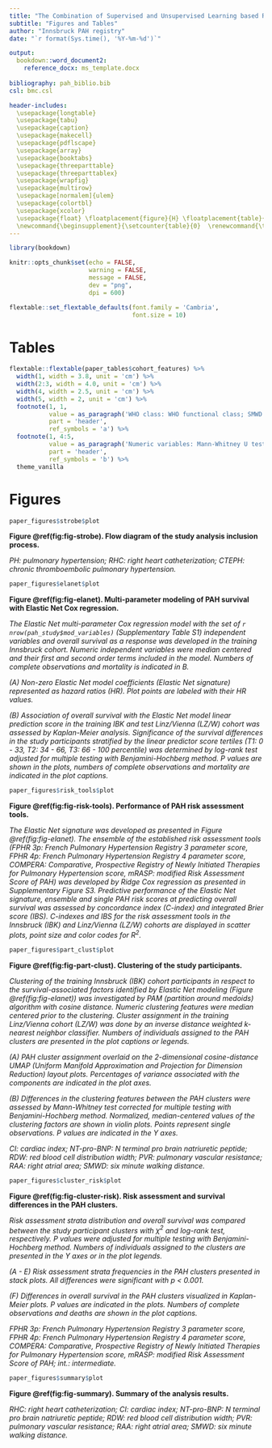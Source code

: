 ---
title: "The Combination of Supervised and Unsupervised Learning based Risk Stratification and Phenotyping in Pulmonary Arterial Hypertension - a Long-term Retrospective Multicenter Trial"
subtitle: "Figures and Tables"
author: "Innsbruck PAH registry"
date: "`r format(Sys.time(), '%Y-%m-%d')`"

output: 
  bookdown::word_document2:   
    reference_docx: ms_template.docx
    
bibliography: pah_biblio.bib
csl: bmc.csl

header-includes:
  \usepackage{longtable}
  \usepackage{tabu}
  \usepackage{caption}
  \usepackage{makecell}
  \usepackage{pdflscape}
  \usepackage{array}
  \usepackage{booktabs}
  \usepackage{threeparttable}
  \usepackage{threeparttablex}
  \usepackage{wrapfig}
  \usepackage{multirow}
  \usepackage[normalem]{ulem}
  \usepackage{colortbl}
  \usepackage{xcolor}
  \usepackage{float} \floatplacement{figure}{H} \floatplacement{table}{H}
  \newcommand{\beginsupplement}{\setcounter{table}{0}  \renewcommand{\thetable}{S\arabic{table}}       \setcounter{figure}{0} \renewcommand{\thefigure}{S\arabic{figure}}}
---

```{r, setup, include = FALSE}

library(bookdown)

knitr::opts_chunk$set(echo = FALSE, 
                      warning = FALSE, 
                      message = FALSE, 
                      dev = "png", 
                      dpi = 600)

flextable::set_flextable_defaults(font.family = 'Cambria', 
                                  font.size = 10)


```

\newpage

# Tables

```{r tab-cohort-features, tab.cap = 'Characteristic of the Innsbruck (IBK) and Linz/Vienna (LZ/W) study cohorts. Numeric variables are presented as medians with interquartile ranges (IQR) and ranges. Categorical variables are presented as percentages and counts within the complete observation set.'}

flextable::flextable(paper_tables$cohort_features) %>% 
  width(1, width = 3.8, unit = 'cm') %>% 
  width(2:3, width = 4.0, unit = 'cm') %>% 
  width(4, width = 2.5, unit = 'cm') %>% 
  width(5, width = 2, unit = 'cm') %>% 
  footnote(1, 1, 
           value = as_paragraph('WHO class: WHO functional class; SMWD: six-minute walking distance; mPAP: mean pulmonary arterial pressure; PVR: pulmonary vascular resistance; OS: overall survival.'), 
           part = 'header', 
           ref_symbols = 'a') %>% 
  footnote(1, 4:5, 
           value = as_paragraph('Numeric variables: Mann-Whitney U test with r effect size statistic; categorical variables: \u03C7\u00B2 test with Cramer V effect size statistic; survival: log-rank test.'), 
           part = 'header', 
           ref_symbols = 'b') %>% 
  theme_vanilla

```

\newpage

# Figures {#sec:figures}

```{r fig-strobe, fig.width = figur::convert(paper_figures$strobe, to = 'in')$w, fig.height = figur::convert(paper_figures$strobe, to = 'in')$h, fig.cap = 'Flow diagram of the study analysis inclusion process.'}

paper_figures$strobe$plot

```

__Figure \@ref(fig:fig-strobe). Flow diagram of the study analysis inclusion process.__ 

_PH: pulmonary hypertension; RHC: right heart catheterization; CTEPH: chronic thromboembolic pulmonary hypertension._

\newpage

```{r fig-elanet, fig.width = figur::convert(paper_figures$elanet, to = 'in')$w, fig.height = figur::convert(paper_figures$elanet, to = 'in')$h, fig.cap = 'Multi-parameter modeling of PAH survival with Elastic Net Cox regression.'}

paper_figures$elanet$plot

```

__Figure \@ref(fig:fig-elanet). Multi-parameter modeling of PAH survival with Elastic Net Cox regression.__ 

_The Elastic Net multi-parameter Cox regression model with the set of `r nrow(pah_study$mod_variables)` (Supplementary Table S1) independent variables and overall survival as a response was developed in the training Innsbruck cohort. Numeric independent variables were median centered and their first and second order terms included in the model. Numbers of complete observations and mortality is indicated in B._

_(A) Non-zero Elastic Net model coefficients (Elastic Net signature) represented as hazard ratios (HR). Plot points are labeled with their HR values._ 

_(B) Association of overall survival with the Elastic Net model linear prediction score in the training IBK and test Linz/Vienna (LZ/W) cohort was assessed by Kaplan-Meier analysis. Significance of the survival differences in the study participants stratified by the linear predictor score tertiles (T1: 0 - 33, T2: 34 - 66, T3: 66 - 100 percentile) was determined by log-rank test adjusted for multiple testing with Benjamini-Hochberg method. P values are shown in the plots, numbers of complete observations and mortality are indicated in the plot captions._

\newpage

```{r fig-risk-tools, fig.width = figur::convert(paper_figures$risk_tools, to = 'in')$w, fig.height = figur::convert(paper_figures$risk_tools, to = 'in')$h, fig.cap = 'Performance of PAH risk assessment tools.'}

paper_figures$risk_tools$plot

```

__Figure \@ref(fig:fig-risk-tools). Performance of PAH risk assessment tools.__ 

_The Elastic Net signature was developed as presented in Figure \@ref(fig:fig-elanet). The ensemble of the established risk assessment tools (FPHR 3p: French Pulmonary Hypertension Registry 3 parameter score, FPHR 4p: French Pulmonary Hypertension Registry 4 parameter score, COMPERA: Comparative, Prospective Registry of Newly Initiated Therapies for Pulmonary Hypertension score, mRASP: modified Risk Assessment Score of PAH) was developed by Ridge Cox regression as presented in Supplementary Figure S3. Predictive performance of the Elastic Net signature, ensemble and single PAH risk scores at predicting overall survival was assessed by concordance index (C-index) and integrated Brier score (IBS). C-indexes and IBS for the risk assessment tools in the Innsbruck (IBK) and Linz/Vienna (LZ/W) cohorts are displayed in scatter plots, point size and color codes for $R^2$._

\newpage

```{r fig-part-clust, fig.width = figur::convert(paper_figures$part_clust, to = 'in')$w, fig.height = figur::convert(paper_figures$part_clust, to = 'in')$h, fig.cap = 'Clustering of the study participants.'}

paper_figures$part_clust$plot

```

__Figure \@ref(fig:fig-part-clust). Clustering of the study participants.__ 

_Clustering of the training Innsbruck (IBK) cohort participants in respect to the survival-associated factors identified by Elastic Net modeling (Figure \@ref(fig:fig-elanet)) was investigated by PAM (partition around medoids) algorithm with cosine distance. Numeric clustering features were median centered prior to the clustering. Cluster assignment in the training Linz/Vienna cohort (LZ/W) was done by an inverse distance weighted k-nearest neighbor classifier. Numbers of individuals assigned to the PAH clusters are presented in the plot captions or legends._

_(A) PAH cluster assignment overlaid on the 2-dimensional cosine-distance UMAP (Uniform Manifold Approximation and Projection for Dimension Reduction) layout plots. Percentages of variance associated with the components are indicated in the plot axes._

_(B) Differences in the clustering features between the PAH clusters were assessed by Mann-Whitney test corrected for multiple testing with Benjamini-Hochberg method. Normalized, median-centered values of the clustering factors are shown in violin plots. Points represent single observations. P values are indicated in the Y axes._

_CI: cardiac index; NT-pro-BNP: N terminal pro brain natriuretic peptide; RDW: red blood cell distribution width; PVR: pulmonary vascular resistance; RAA: right atrial area; SMWD: six minute walking distance._

\newpage

```{r fig-cluster-risk, fig.width = figur::convert(paper_figures$cluster_risk, to = 'in')$w, fig.height = figur::convert(paper_figures$cluster_risk, to = 'in')$h, fig.cap = 'Risk assessment and survival differences in the PAH clusters.'}

paper_figures$cluster_risk$plot

```

__Figure \@ref(fig:fig-cluster-risk). Risk assessment and survival differences in the PAH clusters.__ 

_Risk assessment strata distribution and overall survival was compared between the study participant clusters with $\chi^2$ and log-rank test, respectively. P values were adjusted for multiple testing with Benjamini-Hochberg method. Numbers of individuals assigned to the clusters are presented in the Y axes or in the plot legends._

_(A - E) Risk assessment strata frequencies in the PAH clusters presented in stack plots. All differences were significant with p < 0.001._

_(F) Differences in overall survival in the PAH clusters visualized in Kaplan-Meier plots. P values are indicated in the plots. Numbers of complete observations and deaths are shown in the plot captions._

_FPHR 3p: French Pulmonary Hypertension Registry 3 parameter score, FPHR 4p: French Pulmonary Hypertension Registry 4 parameter score, COMPERA: Comparative, Prospective Registry of Newly Initiated Therapies for Pulmonary Hypertension score, mRASP: modified Risk Assessment Score of PAH; int.: intermediate._

\newpage

```{r fig-summary, fig.width = figur::convert(paper_figures$summary, to = 'in')$w, fig.height = figur::convert(paper_figures$summary, to = 'in')$h, fig.cap = 'Summary of the analysis results.'}

paper_figures$summary$plot

```

__Figure \@ref(fig:fig-summary). Summary of the analysis results.__ 

_RHC: right heart catheterization; CI: cardiac index; NT-pro-BNP: N terminal pro brain natriuretic peptide; RDW: red blood cell distribution width; PVR: pulmonary vascular resistance; RAA: right atrial area; SMWD: six minute walking distance._